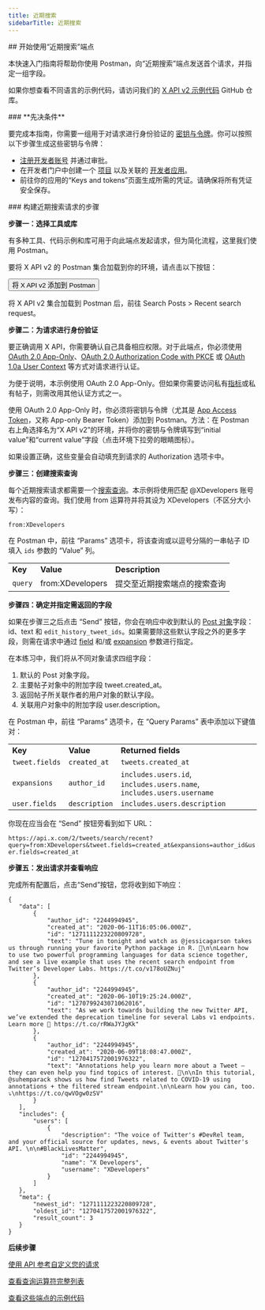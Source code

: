 ```yaml
---
title: 近期搜索
sidebarTitle: 近期搜索
---
```



<div id="getting-started-with-the-recent-search-endpoint">
  ## 开始使用“近期搜索”端点
</div>

本快速入门指南将帮助你使用 Postman，向“近期搜索”端点发送首个请求，并指定一组字段。

如果你想查看不同语言的示例代码，请访问我们的 [X API v2 示例代码](https://github.com/xdevplatform/Twitter-API-v2-sample-code) GitHub 仓库。

<Note>
  ### **先决条件**

  要完成本指南，你需要一组用于对请求进行身份验证的 [密钥与令牌](/zh/resources/fundamentals/authentication)。你可以按照以下步骤生成这些密钥与令牌：

  - [注册开发者账号](https://developer.x.com/en/apply-for-access) 并通过审批。
  - 在开发者门户中创建一个 [项目](/zh/resources/fundamentals/projects) 以及关联的 [开发者应用](/zh/resources/fundamentals/developer-apps)。
  - 前往你的应用的“Keys and tokens”页面生成所需的凭证。请确保将所有凭证安全保存。
</Note>

<div id="steps-to-build-a-recent-search-request">
  ### 构建近期搜索请求的步骤
</div>

**步骤一：选择工具或库**

有多种工具、代码示例和库可用于向此端点发起请求，但为简化流程，这里我们使用 Postman。

要将 X API v2 的 Postman 集合加载到你的环境，请点击以下按钮：

<Button href="https://app.getpostman.com/run-collection/9956214-784efcda-ed4c-4491-a4c0-a26470a67400">
  将 X API v2 添加到 Postman
</Button>

将 X API v2 集合加载到 Postman 后，前往 Search Posts > Recent search request。

**步骤二：为请求进行身份验证**

要正确调用 X API，你需要确认自己具备相应权限。对于此端点，你必须使用 [OAuth 2.0 App-Only](/zh/resources/fundamentals/authentication#app-only-authentication-and-oauth-2-0-bearer-token)、[OAuth 2.0 Authorization Code with PKCE](zh/resources/fundamentals/authentication#oauth-2-0-authorization-code-flow-with-pkce-2) 或 [OAuth 1.0a User Context](/zh/resources/fundamentals/authentication) 等方式对请求进行认证。

为便于说明，本示例使用 OAuth 2.0 App-Only。但如果你需要访问私有[指标](/zh/x-api/fundamentals/metrics)或私有帖子，则需改用其他认证方式之一。

使用 OAuth 2.0 App-Only 时，你必须将密钥与令牌（尤其是 [App Access Token](/zh/resources/fundamentals/authentication#using-and-generating-an-app-only-bearer-token)，又称 App-only Bearer Token）添加到 Postman。方法：在 Postman 右上角选择名为“X API v2”的环境，并将你的密钥与令牌填写到“initial value”和“current value”字段（点击环境下拉旁的眼睛图标）。

如果设置正确，这些变量会自动填充到请求的 Authorization 选项卡中。
 

**步骤三：创建搜索查询**

每个近期搜索请求都需要一个[搜索查询](/zh/x-api/posts/search/integrate/build-a-query)。本示例将使用匹配 @XDevelopers 账号发布内容的查询。我们使用 from 运算符并将其设为 XDevelopers（不区分大小写）：

`from:XDevelopers`

在 Postman 中，前往 “Params” 选项卡，将该查询或以逗号分隔的一串帖子 ID 填入 `ids` 参数的 “Value” 列。

|     |     |     |
| :--- | :--- | :--- |
| **Key** | **Value** | **Description** |
| `query` | from:XDevelopers | 提交至近期搜索端点的搜索查询 |

**步骤四：确定并指定需返回的字段**

如果在步骤三之后点击 “Send” 按钮，你会在响应中收到默认的 [Post 对象](/zh/x-api/fundamentals/data-dictionary#tweet)字段：id、text 和 `edit_history_tweet_ids`。如果需要除这些默认字段之外的更多字段，则需在请求中通过 [field](/zh/x-api/fundamentals/fields) 和/或 [expansion](/zh/x-api/fundamentals/expansions) 参数进行指定。

在本练习中，我们将从不同对象请求四组字段：

1. 默认的 Post 对象字段。
2. 主要帖子对象中的附加字段 tweet.created\_at。
3. 返回帖子所关联作者的用户对象的默认字段。
4. 关联用户对象中的附加字段 user.description。

在 Postman 中，前往 “Params” 选项卡，在 “Query Params” 表中添加以下键值对：

|     |     |     |
| :--- | :--- | :--- |
| **Key** | **Value** | **Returned fields** |
| `tweet.fields` | `created_at` | `tweets.created_at` |
| `expansions` | `author_id` | `includes.users.id`, `includes.users.name`, `includes.users.username` |
| `user.fields` | `description` | `includes.users.description` |

你现在应当会在 “Send” 按钮旁看到如下 URL：

`https://api.x.com/2/tweets/search/recent?query=from:XDevelopers&tweet.fields=created_at&expansions=author_id&user.fields=created_at`

**步骤五：发出请求并查看响应**

完成所有配置后，点击“Send”按钮，您将收到如下响应：

```
{
   "data": [
       {
           "author_id": "2244994945",
           "created_at": "2020-06-11T16:05:06.000Z",
           "id": "1271111223220809728",
           "text": "Tune in tonight and watch as @jessicagarson takes us through running your favorite Python package in R. 🍿\n\nLearn how to use two powerful programming languages for data science together, and see a live example that uses the recent search endpoint from Twitter’s Developer Labs. https://t.co/v178oUZNuj"
       },
       {
           "author_id": "2244994945",
           "created_at": "2020-06-10T19:25:24.000Z",
           "id": "1270799243071062016",
           "text": "As we work towards building the new Twitter API, we’ve extended the deprecation timeline for several Labs v1 endpoints. Learn more 📖 https://t.co/rRWaJYJgKk"
       },
       {
           "author_id": "2244994945",
           "created_at": "2020-06-09T18:08:47.000Z",
           "id": "1270417572001976322",
           "text": "Annotations help you learn more about a Tweet — they can even help you find topics of interest. 🔬\n\nIn this tutorial, @suhemparack shows us how find Tweets related to COVID-19 using annotations + the filtered stream endpoint.\n\nLearn how you can, too. ⤵️\nhttps://t.co/qwVOgw0zSV"
       }
   ],
   "includes": {
       "users": [
           {
               "description": "The voice of Twitter's #DevRel team, and your official source for updates, news, & events about Twitter's API. \n\n#BlackLivesMatter",
               "id": "2244994945",
               "name": "X Developers",
               "username": "XDevelopers"
           }
       ]
   },
   "meta": {
       "newest_id": "1271111223220809728",
       "oldest_id": "1270417572001976322",
       "result_count": 3
   }
}
```

**后续步骤**

[使用 API 参考自定义您的请求](/zh/x-api/posts/recent-search)

[查看查询运算符完整列表](/zh/x-api/posts/search/integrate/build-a-query "See a full list of query operators")

[查看这些端点的示例代码](https://github.com/xdevplatform/Twitter-API-v2-sample-code "Use sample code for these endpoints")
